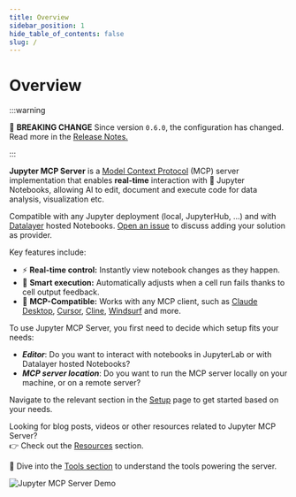 ```yaml
---
title: Overview
sidebar_position: 1
hide_table_of_contents: false
slug: /
---
```


# Overview

:::warning

🚨 **BREAKING CHANGE**
Since version `0.6.0`, the configuration has changed.
Read more in the [Release Notes.](/releases)

:::

**Jupyter MCP Server** is a [Model Context Protocol](https://modelcontextprotocol.io) (MCP) server implementation that enables **real-time** interaction with 📓 Jupyter Notebooks, allowing AI to edit, document and execute code for data analysis, visualization etc.

Compatible with any Jupyter deployment (local, JupyterHub, ...) and with [Datalayer](https://datalayer.ai) hosted Notebooks. [Open an issue](https://github.com/datalayer/jupyter-mcp-server/issues) to discuss adding your solution as provider.

Key features include:

- ⚡ **Real-time control:** Instantly view notebook changes as they happen.
- 🔁 **Smart execution:** Automatically adjusts when a cell run fails thanks to cell output feedback.
- 🤝 **MCP-Compatible:** Works with any MCP client, such as [Claude Desktop](/clients/claude_desktop), [Cursor](/clients/cursor), [Cline](/clients/cline), [Windsurf](/clients/windsurf) and more.

To use Jupyter MCP Server, you first need to decide which setup fits your needs:
- ***Editor***: Do you want to interact with notebooks in JupyterLab or with Datalayer hosted Notebooks?
- ***MCP server location***: Do you want to run the MCP server locally on your machine, or on a remote server?

Navigate to the relevant section in the [Setup](./setup) page to get started based on your needs.


Looking for blog posts, videos or other resources related to Jupyter MCP Server?  <br />
👉 Check out the [Resources](./resources) section.

🧰 Dive into the [Tools section](./tools) to understand the tools powering the server.

![Jupyter MCP Server Demo](https://assets.datalayer.tech/jupyter-mcp/jupyter-mcp-server-claude-demo.gif)
